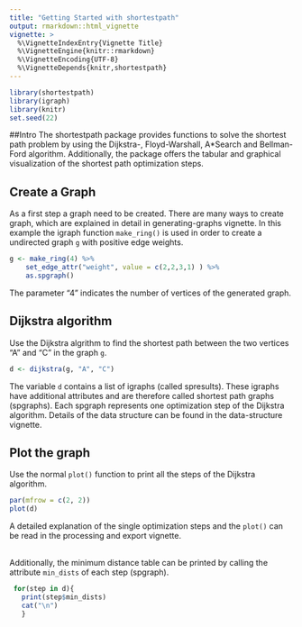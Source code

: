 ```yaml
---
title: "Getting Started with shortestpath"
output: rmarkdown::html_vignette
vignette: >
  %\VignetteIndexEntry{Vignette Title}
  %\VignetteEngine{knitr::rmarkdown}
  %\VignetteEncoding{UTF-8}
  %\VignetteDepends{knitr,shortestpath}
---
```

```r
library(shortestpath)
library(igraph)
library(knitr)
set.seed(22)
```

##Intro
The shortestpath package provides functions to solve the shortest path problem by using the Dijkstra-, Floyd-Warshall, A*Search and Bellman-Ford algorithm. Additionally, the package offers 
the tabular and graphical visualization of the shortest path optimization steps. 

## Create a Graph
As a first step a graph need to be created. There are many ways to create graph, which are explained in detail in generating-graphs vignette. In this example the igraph function `make_ring()` is used in order to create a undirected graph `g` with positive edge weights. 
```r
g <- make_ring(4) %>%
    set_edge_attr("weight", value = c(2,2,3,1) ) %>%
    as.spgraph()
```
The parameter "4" indicates the number of vertices of the generated graph.

## Dijkstra algorithm 
Use the Dijkstra algrithm to find the shortest path between the two vertices "A" and "C" in the graph `g`.
```r
d <- dijkstra(g, "A", "C")
```
The variable `d` contains a list of igraphs (called spresults). These igraphs have additional attributes and are therefore called shortest path graphs (spgraphs). Each spgraph represents one optimization step of the Dijkstra algorithm. Details of the data structure can be found in the data-structure vignette.

## Plot the graph 
Use the normal `plot()` function to print all the steps of the Dijkstra algorithm. 
```r
par(mfrow = c(2, 2))
plot(d)
```
A detailed explanation of the single optimization steps and the `plot()` can be read in the processing and export vignette.  

<br> 
Additionally, the minimum distance table can be printed by calling the attribute `min_dists` of each step (spgraph).
```r
 for(step in d){ 
   print(step$min_dists)
   cat("\n")
   }
```
